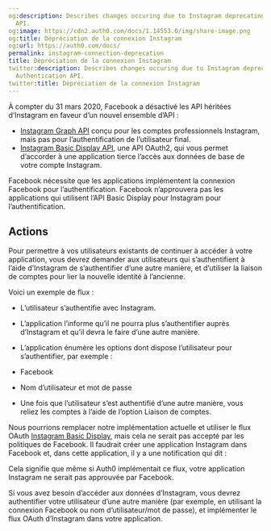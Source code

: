 ```yaml
---
og:description: Describes changes occuring due to Instagram deprecating their Authentication
  API.
og:image: https://cdn2.auth0.com/docs/1.14553.0/img/share-image.png
og:title: Dépréciation de la connexion Instagram
og:url: https://auth0.com/docs/
permalink: instagram-connection-deprecation
title: Dépréciation de la connexion Instagram
twitter:description: Describes changes occuring due to Instagram deprecating their
  Authentication API.
twitter:title: Dépréciation de la connexion Instagram
---
```


À compter du 31 mars 2020, Facebook a désactivé les API héritées d’Instagram en faveur d’un nouvel ensemble d’API :

* [Instagram Graph API](https://developers.facebook.com/docs/instagram-api) conçu pour les comptes professionnels Instagram, mais pas pour l’authentification de l’utilisateur final.
* [Instagram Basic Display API](https://developers.facebook.com/docs/instagram-basic-display-api), une API OAuth2, qui vous permet d’accorder à une application tierce l’accès aux données de base de votre compte Instagram.

Facebook nécessite que les applications implémentent la connexion Facebook pour l’authentification. Facebook n’approuvera pas les applications qui utilisent l’API Basic Display pour Instagram pour l’authentification.

## Actions

Pour permettre à vos utilisateurs existants de continuer à accéder à votre application, vous devrez demander aux utilisateurs qui s’authentifient à l’aide d’Instagram de s’authentifier d’une autre manière, et d’utiliser la liaison de comptes pour lier la nouvelle identité à l’ancienne.

Voici un exemple de flux :

* L’utilisateur s’authentifie avec Instagram.
* L’application l’informe qu’il ne pourra plus s’authentifier auprès d’Instagram et qu’il devra le faire d’une autre manière.
* L’application énumère les options dont dispose l’utilisateur pour s’authentifier, par exemple :

* Facebook
* Nom d’utilisateur et mot de passe
* Une fois que l’utilisateur s’est authentifié d’une autre manière, vous reliez les comptes à l’aide de l’option Liaison de comptes.

Nous pourrions remplacer notre implémentation actuelle et utiliser le flux OAuth [Instagram Basic Display](https://developers.facebook.com/docs/instagram-basic-display-api/guides/getting-access-tokens-and-permissions), mais cela ne serait pas accepté par les politiques de Facebook. Il faudrait créer une application Instagram dans Facebook et, dans cette application, il y a une notification qui dit :



Cela signifie que même si Auth0 implémentait ce flux, votre application Instagram ne serait pas approuvée par Facebook.

Si vous avez besoin d’accéder aux données d’Instagram, vous devrez authentifier votre utilisateur d’une autre manière (par exemple, en utilisant la connexion Facebook ou nom d’utilisateur/mot de passe), et implémenter le flux OAuth d’Instagram dans votre application.